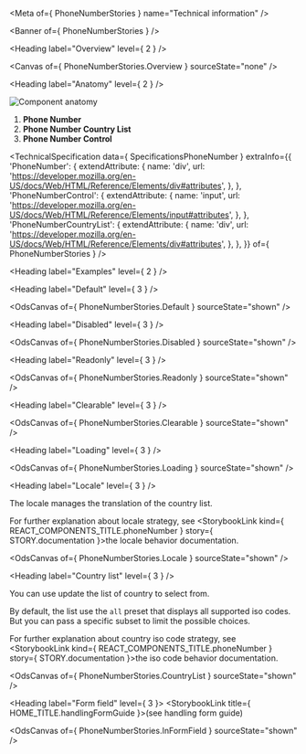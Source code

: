 
<Meta of={ PhoneNumberStories } name="Technical information" />

<Banner of={ PhoneNumberStories } />

<Heading label="Overview" level={ 2 } />

<Canvas of={ PhoneNumberStories.Overview } sourceState="none" />

<Heading label="Anatomy" level={ 2 } />

![Component anatomy](/assets/base-assets/components/phone-number/anatomy-tech.png "Component anatomy")

1. **Phone Number**
2. **Phone Number Country List**
3. **Phone Number Control**

<TechnicalSpecification
  data={ SpecificationsPhoneNumber }
  extraInfo={{
    'PhoneNumber': {
      extendAttribute: {
        name: 'div',
        url: 'https://developer.mozilla.org/en-US/docs/Web/HTML/Reference/Elements/div#attributes',
      },
    },
    'PhoneNumberControl': {
      extendAttribute: {
        name: 'input',
        url: 'https://developer.mozilla.org/en-US/docs/Web/HTML/Reference/Elements/input#attributes',
      },
    },
    'PhoneNumberCountryList': {
      extendAttribute: {
        name: 'div',
        url: 'https://developer.mozilla.org/en-US/docs/Web/HTML/Reference/Elements/div#attributes',
      },
    },
  }}
  of={ PhoneNumberStories } />

<Heading label="Examples" level={ 2 } />

<Heading label="Default" level={ 3 } />

<OdsCanvas of={ PhoneNumberStories.Default } sourceState="shown" />

<Heading label="Disabled" level={ 3 } />

<OdsCanvas of={ PhoneNumberStories.Disabled } sourceState="shown" />

<Heading label="Readonly" level={ 3 } />

<OdsCanvas of={ PhoneNumberStories.Readonly } sourceState="shown" />

<Heading label="Clearable" level={ 3 } />

<OdsCanvas of={ PhoneNumberStories.Clearable } sourceState="shown" />

<Heading label="Loading" level={ 3 } />

<OdsCanvas of={ PhoneNumberStories.Loading } sourceState="shown" />

<Heading label="Locale" level={ 3 } />

The locale manages the translation of the country list.

For further explanation about locale strategy, see <StorybookLink kind={ REACT_COMPONENTS_TITLE.phoneNumber } story={ STORY.documentation }>the locale behavior documentation</StorybookLink>.

<OdsCanvas of={ PhoneNumberStories.Locale } sourceState="shown" />

<Heading label="Country list" level={ 3 } />

You can use update the list of country to select from.

By default, the list use the `all` preset that displays all supported iso codes. But you can pass a specific subset to limit the possible choices.

For further explanation about country iso code strategy, see <StorybookLink kind={ REACT_COMPONENTS_TITLE.phoneNumber } story={ STORY.documentation }>the iso code behavior documentation</StorybookLink>.

<OdsCanvas of={ PhoneNumberStories.CountryList } sourceState="shown" />

<Heading label="Form field" level={ 3 }>
  <StorybookLink title={ HOME_TITLE.handlingFormGuide }>(see handling form guide)</StorybookLink>
</Heading>

<OdsCanvas of={ PhoneNumberStories.InFormField } sourceState="shown" />
